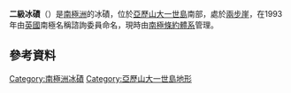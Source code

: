 {{coord|71|53|S|68|20|W|display=title}}

'''二級冰磧'''（{{lang-en|Two Step Moraine}}）是[[南極洲|南極洲]]的冰磧，位於[[亞歷山大一世島|亞歷山大一世島]]南部，處於[[兩步崖|兩步崖]]，在1993年由[[英國|英國]]南極名稱諮詢委員命名，現時由[[南極條約體系|南極條約體系]]管理。

==參考資料==
{{usgs-gazetteer}}

{{DEFAULTSORT:Two Step Moraine}}
[[Category:南極洲冰磧|Category:南極洲冰磧]]
[[Category:亞歷山大一世島地形|Category:亞歷山大一世島地形]]


{{AlexanderIsland-geo-stub}}
